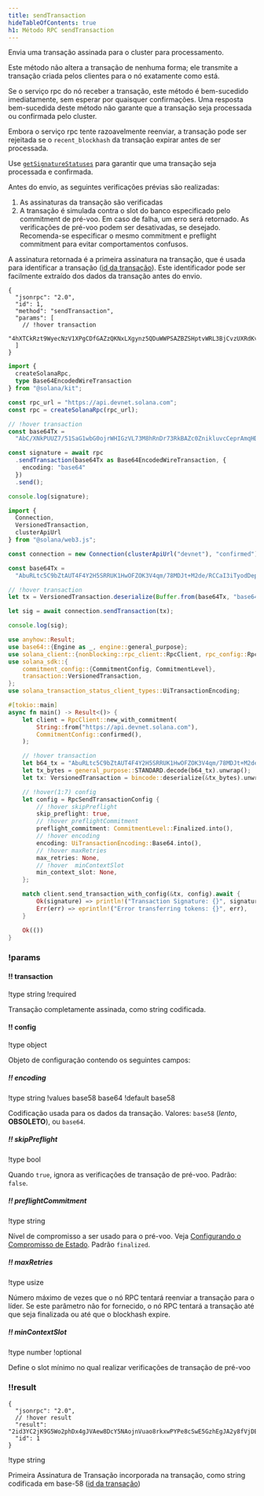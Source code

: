 ```yaml
---
title: sendTransaction
hideTableOfContents: true
h1: Método RPC sendTransaction
---
```


Envia uma transação assinada para o cluster para processamento.

Este método não altera a transação de nenhuma forma; ele transmite a transação
criada pelos clientes para o nó exatamente como está.

Se o serviço rpc do nó receber a transação, este método é bem-sucedido
imediatamente, sem esperar por quaisquer confirmações. Uma resposta bem-sucedida
deste método não garante que a transação seja processada ou confirmada pelo
cluster.

Embora o serviço rpc tente razoavelmente reenviar, a transação pode ser
rejeitada se o `recent_blockhash` da transação expirar antes de ser processada.

Use [`getSignatureStatuses`](/docs/rpc/http/getsignaturestatuses) para garantir
que uma transação seja processada e confirmada.

Antes do envio, as seguintes verificações prévias são realizadas:

1. As assinaturas da transação são verificadas
2. A transação é simulada contra o slot do banco especificado pelo commitment de
   pré-voo. Em caso de falha, um erro será retornado. As verificações de pré-voo
   podem ser desativadas, se desejado. Recomenda-se especificar o mesmo
   commitment e preflight commitment para evitar comportamentos confusos.

A assinatura retornada é a primeira assinatura na transação, que é usada para
identificar a transação
([id da transação](/docs/references/terminology#transaction-id)). Este
identificador pode ser facilmente extraído dos dados da transação antes do
envio.

<APIMethod>

```jsonc !!request curl
{
  "jsonrpc": "2.0",
  "id": 1,
  "method": "sendTransaction",
  "params": [
    // !hover transaction
    "4hXTCkRzt9WyecNzV1XPgCDfGAZzQKNxLXgynz5QDuWWPSAZBZSHptvWRL3BjCvzUXRdKvHL2b7yGrRQcWyaqsaBCncVG7BFggS8w9snUts67BSh3EqKpXLUm5UMHfD7ZBe9GhARjbNQMLJ1QD3Spr6oMTBU6EhdB4RD8CP2xUxr2u3d6fos36PD98XS6oX8TQjLpsMwncs5DAMiD4nNnR8NBfyghGCWvCVifVwvA8B8TJxE1aiyiv2L429BCWfyzAme5sZW8rDb14NeCQHhZbtNqfXhcp2tAnaAT"
  ]
}
```

```ts !!request title="Kit"
import {
  createSolanaRpc,
  type Base64EncodedWireTransaction
} from "@solana/kit";

const rpc_url = "https://api.devnet.solana.com";
const rpc = createSolanaRpc(rpc_url);

// !hover transaction
const base64Tx =
  "AbC/XNkPUUZ7/51SaG1wbG0ojrWHIGzVL73M8hRnDr73RkBAZc0ZnikluvcCeprAmqHDJrcPxPUbvEJMVBIiVQeAAQABAzfDSQC/GjcggrLsDpYz7jAlT+Gca846HqtFb8UQMM9cCWPIi4AX32PV8HrY7/1WgoRc3IATttceZsUMeQ1qx7UAAAAAAAAAAAAAAAAAAAAAAAAAAAAAAAAAAAAAAAAAAIgsVWEgMTiOYp63gTtuYGw+izfm6wKQdivpiXQBpNnYAQICAAEMAgAAAEBCDwAAAAAAAA==";

const signature = await rpc
  .sendTransaction(base64Tx as Base64EncodedWireTransaction, {
    encoding: "base64"
  })
  .send();

console.log(signature);
```

```ts !!request title="web3.js"
import {
  Connection,
  VersionedTransaction,
  clusterApiUrl
} from "@solana/web3.js";

const connection = new Connection(clusterApiUrl("devnet"), "confirmed");

const base64Tx =
  "AbuRLtc5C9bZtAUT4F4Y2H5SRRUK1HwOFZOK3V4qm/78MDJt+M2de/RCCaI3iTyodDepmrkUWbss0XRHS0lk5AOAAQABAzfDSQC/GjcggrLsDpYz7jAlT+Gca846HqtFb8UQMM9cCWPIi4AX32PV8HrY7/1WgoRc3IATttceZsUMeQ1qx7UAAAAAAAAAAAAAAAAAAAAAAAAAAAAAAAAAAAAAAAAAAD2dTRgcJmzcoGH1R3c2WqtHah2H19KvbC1p6BxLDqfoAQICAAEMAgAAAADKmjsAAAAAAA==";

// !hover transaction
let tx = VersionedTransaction.deserialize(Buffer.from(base64Tx, "base64"));

let sig = await connection.sendTransaction(tx);

console.log(sig);
```

```rs !!request title="Rust"
use anyhow::Result;
use base64::{Engine as _, engine::general_purpose};
use solana_client::{nonblocking::rpc_client::RpcClient, rpc_config::RpcSendTransactionConfig};
use solana_sdk::{
    commitment_config::{CommitmentConfig, CommitmentLevel},
    transaction::VersionedTransaction,
};
use solana_transaction_status_client_types::UiTransactionEncoding;

#[tokio::main]
async fn main() -> Result<()> {
    let client = RpcClient::new_with_commitment(
        String::from("https://api.devnet.solana.com"),
        CommitmentConfig::confirmed(),
    );

    // !hover transaction
    let b64_tx = "AbuRLtc5C9bZtAUT4F4Y2H5SRRUK1HwOFZOK3V4qm/78MDJt+M2de/RCCaI3iTyodDepmrkUWbss0XRHS0lk5AOAAQABAzfDSQC/GjcggrLsDpYz7jAlT+Gca846HqtFb8UQMM9cCWPIi4AX32PV8HrY7/1WgoRc3IATttceZsUMeQ1qx7UAAAAAAAAAAAAAAAAAAAAAAAAAAAAAAAAAAAAAAAAAAD2dTRgcJmzcoGH1R3c2WqtHah2H19KvbC1p6BxLDqfoAQICAAEMAgAAAADKmjsAAAAAAA==";
    let tx_bytes = general_purpose::STANDARD.decode(b64_tx).unwrap();
    let tx: VersionedTransaction = bincode::deserialize(&tx_bytes).unwrap();

    // !hover(1:7) config
    let config = RpcSendTransactionConfig {
        // !hover skipPreflight
        skip_preflight: true,
        // !hover preflightCommitment
        preflight_commitment: CommitmentLevel::Finalized.into(),
        // !hover encoding
        encoding: UiTransactionEncoding::Base64.into(),
        // !hover maxRetries
        max_retries: None,
        // !hover  minContextSlot
        min_context_slot: None,
    };

    match client.send_transaction_with_config(&tx, config).await {
        Ok(signature) => println!("Transaction Signature: {}", signature),
        Err(err) => eprintln!("Error transferring tokens: {}", err),
    }

    Ok(())
}
```

### !params

#### !! transaction

!type string
!required

Transação completamente assinada, como string codificada.

#### !! config

!type object

Objeto de configuração contendo os seguintes campos:

##### !! encoding

!type string
!values base58 base64
!default base58

Codificação usada para os dados da transação. Valores: `base58` (_lento_,
**OBSOLETO**), ou `base64`.

##### !! skipPreflight

!type bool

Quando `true`, ignora as verificações de transação de pré-voo. Padrão: `false`.

##### !! preflightCommitment

!type string

Nível de compromisso a ser usado para o pré-voo. Veja
[Configurando o Compromisso de Estado](/docs/rpc#configuring-state-commitment).
Padrão `finalized`.

##### !! maxRetries

!type usize

Número máximo de vezes que o nó RPC tentará reenviar a transação para o líder.
Se este parâmetro não for fornecido, o nó RPC tentará a transação até que seja
finalizada ou até que o blockhash expire.

##### !! minContextSlot

!type number
!optional

Define o slot mínimo no qual realizar verificações de transação de pré-voo

### !!result

```jsonc !response
{
  "jsonrpc": "2.0",
  // !hover result
  "result": "2id3YC2jK9G5Wo2phDx4gJVAew8DcY5NAojnVuao8rkxwPYPe8cSwE5GzhEgJA2y8fVjDEo6iR6ykBvDxrTQrtpb",
  "id": 1
}
```

!type string

Primeira Assinatura de Transação incorporada na transação, como string
codificada em base-58
([id da transação](/docs/references/terminology#transaction-id))

</APIMethod>
